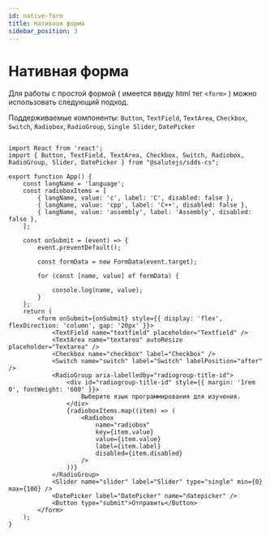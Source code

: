 ```yaml
---
id: native-form
title: Нативная форма
sidebar_position: 3
---
```


# Нативная форма

Для работы с простой формой ( имеется ввиду html тег `<form>` ) можно использовать следующий подход.

Поддерживаемые компоненты: `Button`, `TextField`, `TextArea`, `Checkbox`, `Switch`, `Radiobox`, `RadioGroup`, `Single Slider`, `DatePicker`


```tsx live

import React from 'react';
import { Button, TextField, TextArea, Checkbox, Switch, Radiobox, RadioGroup, Slider, DatePicker } from "@salutejs/sdds-cs";

export function App() {
    const langName = 'language';
    const radioboxItems = [
        { langName, value: 'c', label: 'C', disabled: false },
        { langName, value: 'cpp', label: 'C++', disabled: false },
        { langName, value: 'assembly', label: 'Assembly', disabled: false },
    ];

    const onSubmit = (event) => {
        event.preventDefault();

        const formData = new FormData(event.target);

        for (const [name, value] of formData) {

            console.log(name, value);
        }
    };
    return (
        <form onSubmit={onSubmit} style={{ display: 'flex', flexDirection: 'column', gap: '20px' }}>
            <TextField name="textfield" placeholder="Textfield" />
            <TextArea name="textarea" autoResize placeholder="Textarea" />
            <Checkbox name="checkbox" label="Checkbox" />
            <Switch name="switch" label="Switch" labelPosition="after" />
            <RadioGroup aria-labelledby="radiogroup-title-id">
                <div id="radiogroup-title-id" style={{ margin: '1rem 0', fontWeight: '600' }}>
                    Выберите язык программирования для изучения.
                </div>
                {radioboxItems.map((item) => (
                    <Radiobox
                        name="radiobox"
                        key={item.value}
                        value={item.value}
                        label={item.label}
                        disabled={item.disabled}
                    />
                ))}
            </RadioGroup>
            <Slider name="slider" label="Slider" type="single" min={0} max={100} />
            <DatePicker label="DatePicker" name="datepicker" />
            <Button type="submit">Отправить</Button>
        </form>
    );
}

```